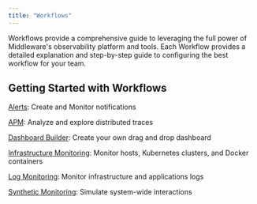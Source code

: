 ```yaml
---
title: "Workflows"
---
```


Workflows provide a comprehensive guide to leveraging the full power of Middleware's observability platform and tools. Each Workflow provides a detailed explanation and step-by-step guide to configuring the best workflow for your team.

## Getting Started with Workflows

[Alerts](/workflow/alerting/setup-alert): Create and Monitor notifications

[APM](/workflow/apm/apm-dashboard): Analyze and explore distributed traces

[Dashboard Builder](/workflow/custom-dashboard/build-custom-dashboard): Create your own drag and drop dashboard

[Infrastructure Monitoring](/workflow/infrastructure-monitoring/container-monitoring): Monitor hosts, Kubernetes clusters, and Docker containers

[Log Monitoring](/workflow/log-monitoring/logs): Monitor infrastructure and applications logs

[Synthetic Monitoring](/workflow/synthetic-monitoring/synthetic-monitoring): Simulate system-wide interactions

